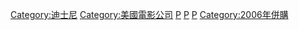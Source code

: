 {{noteTA
|G1=Pixar}}
{{catmore}}
{{Commonscat|Pixar}}

{{DEFAULTSORT:Pixar}}
[[Category:迪士尼|Category:迪士尼]]
[[Category:美國電影公司‎|Category:美國電影公司‎]]
[[Category:迪士尼製片工作室|P]]
[[Category:華特迪士尼影業集團|P]]
[[Category:美國動畫工作室|P]]
[[Category:2006年併購|Category:2006年併購]]